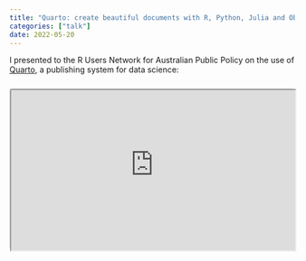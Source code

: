```yaml
---
title: "Quarto: create beautiful documents with R, Python, Julia and Observable"
categories: ["talk"]
date: 2022-05-20
---
```


I presented to the R Users Network for Australian Public Policy on the use of [Quarto](https://quarto.org), a publishing system for data science:

```{=html}
<div style="text-align:center; position: relative; height: 0; padding-bottom: 56.25%; margin-top: 25px; margin-bottom: 25px; border: 1px solid #cccccc; border-radius: 5px;">
	<iframe style="position: absolute; top: 0; left: 0; width: 100%; height: 100%;" src="https://runapp2022.talks.jamesgoldie.dev/#/james-goldie" allowfullscreen></iframe>
</div>
```

